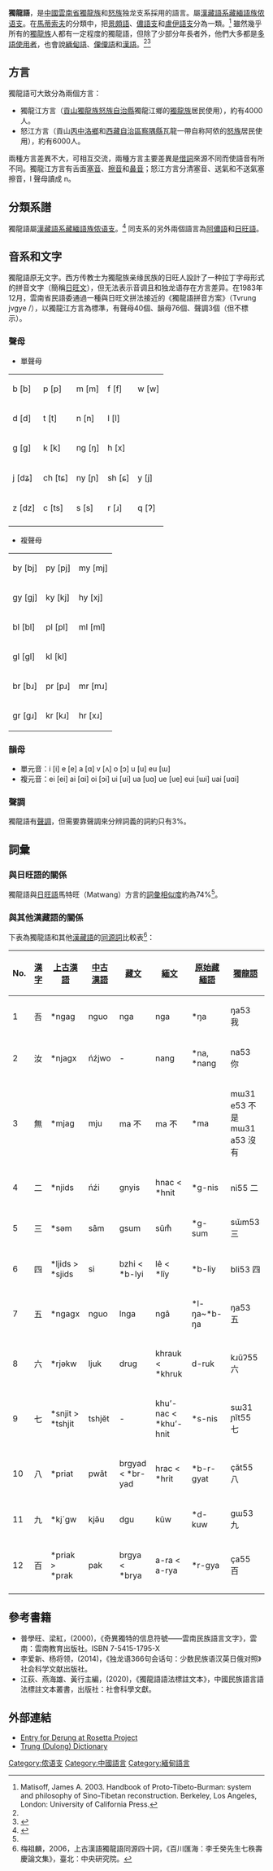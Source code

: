{{Infobox Language
|name=獨龍語
|nativename=Tvrung kvt<BR>Vnung kvt
|pronunciation = {{IPA-all|tə˧˩ɻuŋ˥˧ kət˥|}}
|states={{flag|中國}}
|region=[[雲南省|雲南省]]、[[西藏自治區|西藏自治區]]
|ethnicity=[[獨龍族|獨龍族]]和[[怒族|怒族]]独龙支系
|speakers=14000
|date=2000年
|ref=[https://www.ethnologue.com/language/duu]
|familycolor=Sino-Tibetan
|fam1=[[漢藏語系|漢藏語系]]
|fam2=[[藏緬語族|藏緬語族]]
|fam3=[[侬语支|侬语支]]
|script= [[拉丁字母|拉丁字母]]
|dia1=獨龍江方言
|dia2=怒江方言
|iso2=sit（其他藏缅语）
|iso3=duu
|glotto=drun1238
|glottoname=Drung
}}

'''獨龍語'''，是[[中國|中國]][[雲南省|雲南省]][[獨龍族|獨龍族]]和[[怒族|怒族]]独龙支系採用的語言。屬[[漢藏語系|漢藏語系]][[藏緬語族|藏緬語族]][[侬语支|侬语支]]。在[[馬蒂索夫|馬蒂索夫]]的分類中，把[[景頗語|景頗語]]、[[儂語支|儂語支]]和[[盧伊語支|盧伊語支]]分為一類。<ref>Matisoff, James A. 2003. Handbook of Proto-Tibeto-Burman: system and philosophy of Sino-Tibetan reconstruction. Berkeley, Los Angeles, London: University of California Press.</ref>
雖然幾乎所有的[[獨龍族|獨龍族]]人都有一定程度的獨龍語，但除了少部分年長者外，他們大多都是[[多語制|多語使用者]]，也會說[[緬甸語|緬甸語]]、[[傈僳語|傈僳語]]和[[漢語|漢語]]。<ref name=":0"/><ref>{{Cite journal|last=Perlin|first=Ross|date=April 2009|title=Language Attitudes of the T'rung|url=http://www.himalayanlanguages.org/files/perlin/03-Perlin-Dulong-Attitudes.pdf|journal=Linguistics of the Tibeto-Burman Area|volume=32|issue=1|pages=91–113}}</ref>

==方言==
獨龍語可大致分為兩個方言：

*獨龍江方言（[[貢山獨龍族怒族自治縣|貢山獨龍族怒族自治縣]]獨龍江鄉的[[獨龍族|獨龍族]]居民使用），約有4000人。
*怒江方言（貢山[[丙中洛鄉|丙中洛鄉]]和[[西藏自治區|西藏自治區]][[察隅縣|察隅縣]]瓦龍一帶自称阿侬的[[怒族|怒族]]居民使用），約有6000人。

兩種方言差異不大，可相互交流，兩種方言主要差異是[[借詞|借詞]]來源不同而使語音有所不同。獨龍江方言有舌面[[塞音|塞音]]、[[擦音|擦音]]和[[鼻音_(辅音)|鼻音]]；怒江方言分清塞音、送氣和不送氣塞擦音，l 聲母讀成 n。

==分類系譜==
獨龍語屬[[漢藏語系|漢藏語系]][[藏緬語族|藏緬語族]][[侬语支|侬语支]]。<ref name=":0">{{Cite news|url=https://www.ethnologue.com/language/duu|title=Drung|work=Ethnologue|access-date=2017-04-30}}</ref>
同支系的另外兩個語言為[[阿儂語|阿儂語]]和[[日旺語|日旺語]]。

==音系和文字==
獨龍語原无文字。西方传教士为獨龍族亲缘民族的日旺人設計了一种拉丁字母形式的拼音文字（簡稱[[日旺文|日旺文]]），但无法表示音调且和独龙语存在方言差异。在1983年12月，雲南省民語委通過一種與日旺文拼法接近的《獨龍語拼音方案》（Tvrung jvgye /{{IPA|tə³¹ruŋ⁵³ ʑə³¹ɟɛ⁵⁵/}}），以獨龍江方言為標準，有聲母40個、韻母76個、聲調3個（但不標示）。

===聲母===
*單聲母
{| class="wikitable"
|---
|b [b]||p [p]||m [m]||f [f]||w [w]
|---
|d [d]||t [t]||n [n]||l [l]||
|---
|g [ɡ]||k [k]||ng [ŋ]||h [x]||
|---
|j [dʑ]||ch [tɕ]||ny [ɲ]||sh [ɕ]||y [j]
|---
|z [dz]||c [ts]||s [s]||r [ɹ]||q [ʔ]
|---
|}

*複聲母
{| class="wikitable"
|---
|by [bj]||py [pj]||my [mj]
|---
|gy [ɡj]||ky [kj]||hy [xj]
|---
|bl [bl]||pl [pl]||ml [ml]
|---
|gl [ɡl]||kl [kl]||
|---
|br [bɹ]||pr [pɹ]||mr [mɹ]
|---
|gr [ɡɹ]||kr [kɹ]||hr [xɹ]
|}

===韻母===
*單元音：i [i] e [e] a [ɑ] v [ʌ] o [ɔ] u [u] eu [ɯ]
*複元音：ei [ei] ai [ɑi] oi [ɔi] ui [ui] ua [uɑ] ue [ue] eui [ɯi] uai [uɑi]

===聲調===
獨龍語有[[聲調|聲調]]，但需要靠聲調來分辨詞義的詞約只有3%。

==詞彙==
===與日旺語的關係===
獨龍語與[[日旺語|日旺語]]馬特旺（Matwang）方言的[[詞彙相似度|詞彙相似度]]約為74%<ref name=":0"></ref>。

===與其他漢藏語的關係===
下表為獨龍語和其他[[漢藏語|漢藏語]]的[[同源詞|同源詞]]比較表<ref>梅祖麟，2006，上古漢語獨龍語同源四十詞，《百川匯海：李壬癸先生七秩壽慶論文集》，臺北：中央研究院。</ref>：

{|class="wikitable sortable"
|-
!No.!![[漢字|漢字]]!![[上古漢語|上古漢語]]!![[中古漢語|中古漢語]]!! [[藏文|藏文]]!![[緬文|緬文]]!![[原始藏緬語|原始藏緬語]]!![[獨龍語|獨龍語]]
|-
|1||吾||*ngag||nguo||nga||nga||*ŋa||ŋa53 我
|-
|2||汝||*njagx||ńźjwo||-||nang||*na, *nang||na53 你
|-
|3||無||*mjag||mju||ma 不||ma 不||*ma||mɯ31 e53 不是<br>mɯ31 a53 沒有
|-
|4||二||*njids||ńźi||gnyis||hnac < *hnit||*g-nis||ni55 二
|-
|5||三||*səm||sâm||gsum||sûm̊||*g-sum||sɯ̆m53 三
|-
|6||四||*ljids > *sjids||si||bzhi < *b-lyi||lê < *lîy||*b-liy||bli53 四
|-
|7||五||*ngagx||nguo||lnga||ngâ||*l-ŋa~*b-ŋa||ŋa53 五
|-
|8||六||*rjəkw||ljuk||drug||khrauk < *khruk||d-ruk||kɹŭʔ55 六
|-
|9||七||*snjit > *tshjit||tshjĕt||-||khuʼ-nac < *khuʼ-hnit||*s-nis||sɯ31 ɲĭt55 七 
|-
|10||八||*priat||pwăt||brgyad < *br-yad||hrac < *hrit||*b-r-gyat||çăt55 八
|-
|11||九||*kj´gw||kjə̆u||dgu||kûw||*d-kuw||gɯ53 九
|-
|12||百||*priak > *prak||pak||brgya < *brya||a-ra < a-rya||*r-gya||ça55 百
|-
|}

==參考書籍==
*普學旺、梁紅，(2000)，《奇異獨特的信息符號——雲南民族語言文字》，雲南：雲南教育出版社。ISBN 7-5415-1795-X
*李爱新、杨将领，(2014)，《独龙语366句会话句：少数民族语汉英日俄对照》社会科学文献出版社。
*江荻、燕海雄、黃行主編，(2020)，《獨龍語語法標註文本》，中國民族語言語法標註文本叢書，出版社：社會科學文獻。

==外部連結==
*[http://www.rosettaproject.org/archive/duu Entry for Derung at Rosetta Project] {{Wayback|url=http://www.rosettaproject.org/archive/duu |date=20071027212435 }}
*[https://www.webonary.org/trung/ Trung (Dulong) Dictionary]{{Wayback|url=https://www.webonary.org/trung/ |date=20200813062738}}

{{中國語言}}
{{緬甸語言}}
[[Category:侬语支|Category:侬语支]]
[[Category:中國語言|Category:中國語言]]
[[Category:緬甸語言|Category:緬甸語言]]
